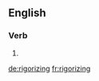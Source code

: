 ==English==

===Verb===
{{head|en|present participle}}

# {{present participle of|rigorize|lang=en}}

[[de:rigorizing]]
[[fr:rigorizing]]